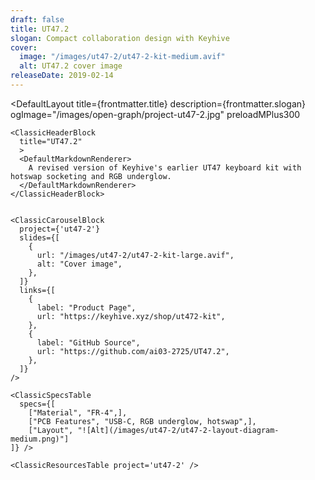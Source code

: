 ```yaml
---
draft: false
title: UT47.2
slogan: Compact collaboration design with Keyhive
cover:
  image: "/images/ut47-2/ut47-2-kit-medium.avif"
  alt: UT47.2 cover image
releaseDate: 2019-02-14
---
```


<DefaultLayout 
  title={frontmatter.title} 
  description={frontmatter.slogan}
  ogImage="/images/open-graph/project-ut47-2.jpg"
  preloadMPlus300
>

  <ClassicBlurredHeader src={frontmatter.cover.image} />

  <div class="container mx-auto">

    <ClassicHeaderBlock 
      title="UT47.2"
      >
      <DefaultMarkdownRenderer>
        A revised version of Keyhive's earlier UT47 keyboard kit with hotswap socketing and RGB underglow.
      </DefaultMarkdownRenderer>
    </ClassicHeaderBlock>


    <ClassicCarouselBlock 
      project={'ut47-2'} 
      slides={[
        {
          url: "/images/ut47-2/ut47-2-kit-large.avif",
          alt: "Cover image",
        },
      ]} 
      links={[
        {
          label: "Product Page",
          url: "https://keyhive.xyz/shop/ut472-kit",
        },
        {
          label: "GitHub Source",
          url: "https://github.com/ai03-2725/UT47.2",
        },
      ]}
    />

    <ClassicSpecsTable 
      specs={[
        ["Material", "FR-4",],
        ["PCB Features", "USB-C, RGB underglow, hotswap",],
        ["Layout", "![Alt](/images/ut47-2/ut47-2-layout-diagram-medium.png)"]
    ]} />

    <ClassicResourcesTable project='ut47-2' />

  </div>

</DefaultLayout>